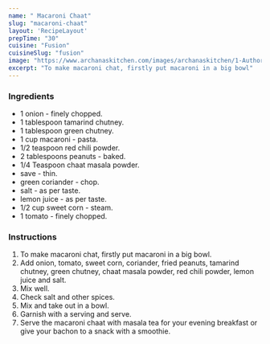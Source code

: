 ---
name: " Macaroni Chaat"
slug: "macaroni-chaat"
layout: 'RecipeLayout'
prepTime: "30"
cuisine: "Fusion"
cuisineSlug: "fusion"
image: "https://www.archanaskitchen.com/images/archanaskitchen/1-Author/Smitha-Kalluraya/Macaroni_chaat_recipe.jpg"
excerpt: "To make macaroni chat, firstly put macaroni in a big bowl"
---

### Ingredients

-  1 onion - finely chopped.
-  1 tablespoon tamarind chutney.
-  1 tablespoon green chutney.
- 1 cup macaroni - pasta.
-  1/2 teaspoon red chili powder.
-  2 tablespoons peanuts - baked.
-  1/4 Teaspoon chaat masala powder.
-  save - thin.
-  green coriander - chop.
-  salt - as per taste.
-  lemon juice - as per taste.
-  1/2 cup sweet corn - steam.
-  1 tomato - finely chopped.

### Instructions

1. To make macaroni chat, firstly put macaroni in a big bowl.
1. Add onion, tomato, sweet corn, coriander, fried peanuts, tamarind chutney, green chutney, chaat masala powder, red chili powder, lemon juice and salt.
1. Mix well.
1. Check salt and other spices.
1. Mix and take out in a bowl.
1. Garnish with a serving and serve.
1. Serve the macaroni chaat with masala tea for your evening breakfast or give your bachon to a snack with a smoothie.
